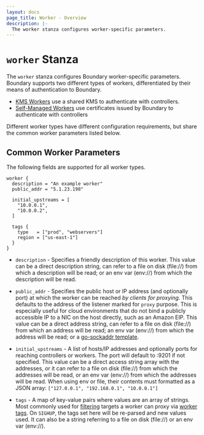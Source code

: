 ```yaml
---
layout: docs
page_title: Worker - Overview
description: |-
  The worker stanza configures worker-specific parameters.
---
```


# `worker` Stanza

The `worker` stanza configures Boundary worker-specific parameters. Boundary supports two different types of workers,
differentiated by their means of authentication to Boundary.
- [KMS Workers][] use a shared KMS to authenticate with controllers.
- [Self-Managed Workers][] use certificates issued by Boundary to authenticate with controllers

Different worker types have different configuration requirements, but share the common worker parameters listed below.

## Common Worker Parameters
The following fields are supported for all worker types.

```hcl
worker {
  description = "An example worker"
  public_addr = "5.1.23.198"

  initial_upstreams = [
    "10.0.0.1",
    "10.0.0.2",
  ]

  tags {
    type   = ["prod", "webservers"]
    region = ["us-east-1"]
  }
}
```

- `description` - Specifies a friendly description of this worker.
  This value can be a direct description string, can refer to a file on disk
  (file://) from which a description will be read; or an env var (env://) from
  which the description will be read.

- `public_addr` - Specifies the public host or IP address (and optionally port)
  at which the worker can be reached _by clients for proxying_. This defaults to
  the address of the listener marked for `proxy` purpose. This is especially
  useful for cloud environments that do not bind a publicly accessible IP to a NIC
  on the host directly, such as an Amazon EIP. This value can be a direct address string,
  can refer to a file on disk (file://) from which an address will be read;
  an env var (env://) from which the address will be read;
  or a [go-sockaddr template](https://godoc.org/github.com/hashicorp/go-sockaddr/template).

- `initial_upstreams` - A list of hosts/IP addresses and optionally ports for reaching
  controllers or workers. The port will default to :9201 if not specified. This value can be
  a direct access string array with the addresses, or it can refer to a file on
  disk (file://) from which the addresses will be read, or an env var (env://) from
  which the addresses will be read. When using env or file, their contents
  must formatted as a JSON array: `["127.0.0.1", "192.168.0.1", "10.0.0.1"]`

- `tags` - A map of key-value pairs where values are an array of strings. Most
  commonly used for [filtering](/docs/concepts/filtering) targets a worker can
  proxy via [worker tags](/docs/concepts/filtering/worker-tags). On `SIGHUP`, the
  tags set here will be re-parsed and new values used. It can also be a string
  referring to a file on disk (file://) or an env var (env://).

[kms workers]: /docs/oss/configuration/worker/kms-worker
[self-managed workers]: /docs/oss/configuration/worker/self-managed-worker

